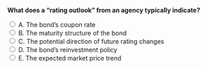 ::: {.question-block}

<form onsubmit="event.preventDefault(); checkAnswer('module6_mcq_q62')" data-correct-answer="C">
<strong style="display: block;">What does a “rating outlook” from an agency typically indicate?</strong>

<label><input type="radio" name="module6_mcq_q62" value="A"> A. The bond’s coupon rate</label><br>
<label><input type="radio" name="module6_mcq_q62" value="B"> B. The maturity structure of the bond</label><br>
<label><input type="radio" name="module6_mcq_q62" value="C"> C. The potential direction of future rating changes</label><br>
<label><input type="radio" name="module6_mcq_q62" value="D"> D. The bond’s reinvestment policy</label><br>
<label><input type="radio" name="module6_mcq_q62" value="E"> E. The expected market price trend</label><br>
</form>

<div id="feedback-module6_mcq_q62" class="feedback" style="display:none;">
✅ Correct: C. Rating outlooks (positive, stable, negative) signal the likely direction of upcoming rating actions.
</div>

:::
